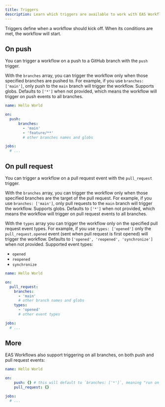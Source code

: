 ```yaml
---
title: Triggers
description: Learn which triggers are available to work with EAS Workflows.
---
```


Triggers define when a workflow should kick off. When its conditions are met, the workflow will start.

## On push

You can trigger a workflow on a push to a GitHub branch with the `push` trigger.

With the `branches` array, you can trigger the workflow only when those specified branches are pushed to. For example, if you use `branches: ['main']`, only push to the `main` branch will trigger the workflow. Supports globs. Defaults to `['*']` when not provided, which means the workflow will trigger on push events to all branches.

```yaml .eas/workflows/hello-world.yml
name: Hello World

on:
  push:
	  branches:
	    - 'main'
	    - 'feature/**'
	    # other branches names and globs

jobs:
  # ...
```

## On pull request

You can trigger a workflow on a pull request event with the `pull_request` trigger.

With the `branches` array, you can trigger the workflow only when those specified branches are the target of the pull request. For example, if you use `branches: ['main']`, only pull requests to the `main` branch will trigger the workflow. Supports globs. Defaults to `['*']` when not provided, which means the workflow will trigger on pull request events to all branches.

With the `types` array you can trigger the workflow only on the specified pull request event types. For example, if you use `types: ['opened']` only the `pull_request.opened` event (sent when pull request is first opened) will trigger the workflow. Defaults to `['opened', 'reopened', 'synchronize']` when not provided. Supported event types:

- `opened`
- `reopened`
- `synchronize`

```yaml .eas/workflows/hello-world.yml
name: Hello World

on:
  pull_request:
    branches:
      - 'main'
      # other branch names and globs
    types:
      - 'opened'
      # other event types

jobs:
  # ...
```

## More

EAS Workflows also support triggering on all branches, on both push and pull request events:

```yaml .eas/workflows/hello-world.yml
name: Hello World

on:
	push: {} # this will default to `branches: ['*']`, meaning "run on all branches"
	pull_request: {}

jobs:
  # ...
```
